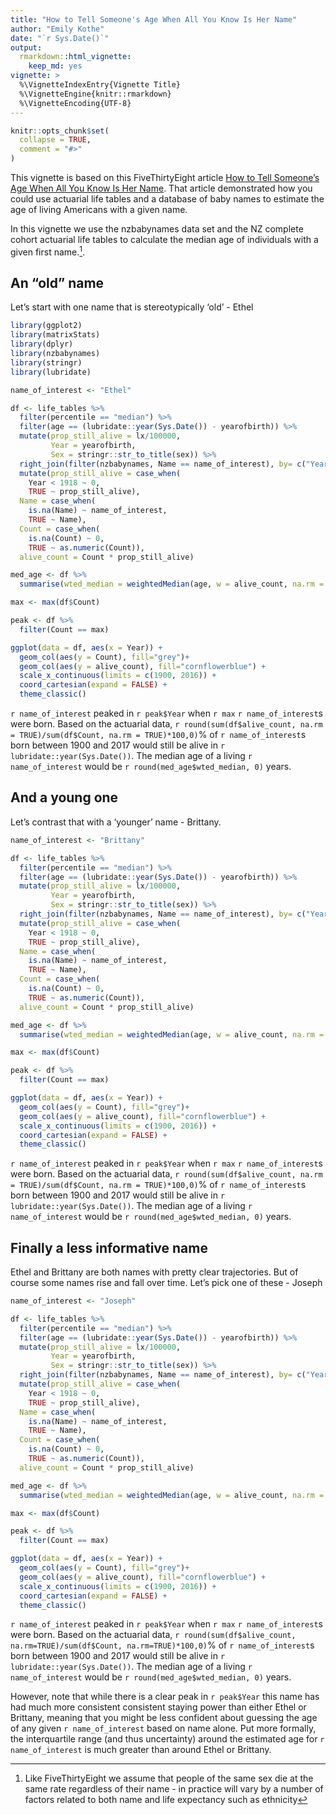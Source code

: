 ```yaml
---
title: "How to Tell Someone's Age When All You Know Is Her Name"
author: "Emily Kothe"
date: "`r Sys.Date()`"
output: 
  rmarkdown::html_vignette:
    keep_md: yes
vignette: >
  %\VignetteIndexEntry{Vignette Title}
  %\VignetteEngine{knitr::rmarkdown}
  %\VignetteEncoding{UTF-8}
---
```


```r
knitr::opts_chunk$set(
  collapse = TRUE,
  comment = "#>"
)
```

This vignette is based on this FiveThirtyEight article [How to Tell Someone’s Age When All You Know Is Her Name](https://fivethirtyeight.com/features/how-to-tell-someones-age-when-all-you-know-is-her-name/#fn-1). That article demonstrated how you could use actuarial life tables and a database of baby names to estimate the age of living Americans with a given name.

In this vignette we use the nzbabynames data set and the NZ complete cohort actuarial life tables to calculate the median age of individuals with a given first name.^[Like FiveThirtyEight we assume that people of the same sex die at the same rate regardless of their name - in practice will vary by a number of factors related to both name and life expectancy such as ethnicity].

## An "old" name

Let's start with one name that is stereotypically 'old' - Ethel

```r
library(ggplot2)
library(matrixStats)
library(dplyr)
library(nzbabynames)
library(stringr)
library(lubridate)

name_of_interest <- "Ethel"

df <- life_tables %>% 
  filter(percentile == "median") %>% 
  filter(age == (lubridate::year(Sys.Date()) - yearofbirth)) %>% 
  mutate(prop_still_alive = lx/100000, 
         Year = yearofbirth, 
         Sex = stringr::str_to_title(sex)) %>% 
  right_join(filter(nzbabynames, Name == name_of_interest), by= c("Year", "Sex")) %>% 
  mutate(prop_still_alive = case_when(
    Year < 1918 ~ 0, 
    TRUE ~ prop_still_alive), 
  Name = case_when(
    is.na(Name) ~ name_of_interest, 
    TRUE ~ Name), 
  Count = case_when(
    is.na(Count) ~ 0, 
    TRUE ~ as.numeric(Count)),
  alive_count = Count * prop_still_alive)

med_age <- df %>% 
  summarise(wted_median = weightedMedian(age, w = alive_count, na.rm = TRUE))

max <- max(df$Count)

peak <- df %>% 
  filter(Count == max)

ggplot(data = df, aes(x = Year)) +
  geom_col(aes(y = Count), fill="grey")+
  geom_col(aes(y = alive_count), fill="cornflowerblue") +
  scale_x_continuous(limits = c(1900, 2016)) +
  coord_cartesian(expand = FALSE) +
  theme_classic()
```

`r name_of_interest` peaked in `r peak$Year` when `r max` `r name_of_interest`s were born. Based on the actuarial data, `r round(sum(df$alive_count, na.rm = TRUE)/sum(df$Count, na.rm = TRUE)*100,0)`% of `r name_of_interest`s born between 1900 and 2017 would still be alive in `r lubridate::year(Sys.Date())`. The median age of a living `r name_of_interest` would be `r round(med_age$wted_median, 0)` years.

## And a young one

Let's contrast that with a 'younger' name - Brittany. 

```r
name_of_interest <- "Brittany"

df <- life_tables %>% 
  filter(percentile == "median") %>% 
  filter(age == (lubridate::year(Sys.Date()) - yearofbirth)) %>% 
  mutate(prop_still_alive = lx/100000, 
         Year = yearofbirth, 
         Sex = stringr::str_to_title(sex)) %>% 
  right_join(filter(nzbabynames, Name == name_of_interest), by= c("Year", "Sex")) %>% 
  mutate(prop_still_alive = case_when(
    Year < 1918 ~ 0, 
    TRUE ~ prop_still_alive), 
  Name = case_when(
    is.na(Name) ~ name_of_interest, 
    TRUE ~ Name), 
  Count = case_when(
    is.na(Count) ~ 0, 
    TRUE ~ as.numeric(Count)),
  alive_count = Count * prop_still_alive)

med_age <- df %>% 
  summarise(wted_median = weightedMedian(age, w = alive_count, na.rm = TRUE))

max <- max(df$Count)

peak <- df %>% 
  filter(Count == max)

ggplot(data = df, aes(x = Year)) +
  geom_col(aes(y = Count), fill="grey")+
  geom_col(aes(y = alive_count), fill="cornflowerblue") +
  scale_x_continuous(limits = c(1900, 2016)) +
  coord_cartesian(expand = FALSE) +
  theme_classic()
```

`r name_of_interest` peaked in `r peak$Year` when `r max` `r name_of_interest`s were born. Based on the actuarial data, `r round(sum(df$alive_count, na.rm = TRUE)/sum(df$Count, na.rm = TRUE)*100,0)`% of `r name_of_interest`s born between 1900 and 2017 would still be alive in `r lubridate::year(Sys.Date())`. The median age of a living `r name_of_interest` would be `r round(med_age$wted_median, 0)` years.

## Finally a less informative name

Ethel and Brittany are both names with pretty clear trajectories. But of course some names rise and fall over time. Let's pick one of these - Joseph 

```r
name_of_interest <- "Joseph"

df <- life_tables %>% 
  filter(percentile == "median") %>% 
  filter(age == (lubridate::year(Sys.Date()) - yearofbirth)) %>% 
  mutate(prop_still_alive = lx/100000, 
         Year = yearofbirth, 
         Sex = stringr::str_to_title(sex)) %>% 
  right_join(filter(nzbabynames, Name == name_of_interest), by= c("Year", "Sex")) %>% 
  mutate(prop_still_alive = case_when(
    Year < 1918 ~ 0, 
    TRUE ~ prop_still_alive), 
  Name = case_when(
    is.na(Name) ~ name_of_interest, 
    TRUE ~ Name), 
  Count = case_when(
    is.na(Count) ~ 0, 
    TRUE ~ as.numeric(Count)),
  alive_count = Count * prop_still_alive)

med_age <- df %>% 
  summarise(wted_median = weightedMedian(age, w = alive_count, na.rm = TRUE))

max <- max(df$Count)

peak <- df %>% 
  filter(Count == max)

ggplot(data = df, aes(x = Year)) +
  geom_col(aes(y = Count), fill="grey")+
  geom_col(aes(y = alive_count), fill="cornflowerblue") +
  scale_x_continuous(limits = c(1900, 2016)) +
  coord_cartesian(expand = FALSE) +
  theme_classic()
```

`r name_of_interest` peaked in `r peak$Year` when `r max` `r name_of_interest`s were born. Based on the actuarial data, `r round(sum(df$alive_count, na.rm=TRUE)/sum(df$Count, na.rm=TRUE)*100,0)`% of `r name_of_interest`s born between 1900 and 2017 would still be alive in `r lubridate::year(Sys.Date())`. The median age of a living `r name_of_interest` would be `r round(med_age$wted_median, 0)` years.

However, note that while there is a clear peak in `r peak$Year` this name has had much more consistent consistent staying power than either Ethel or Brittany, meaning that you might be less confident about guessing the age of any given `r name_of_interest` based on name alone. Put more formally, the interquartile range (and thus uncertainty) around the estimated age for `r name_of_interest` is much greater than around Ethel or Brittany.
